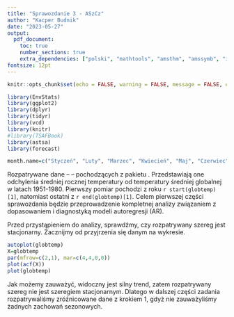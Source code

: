```yaml
---
title: "Sprawozdanie 3 - ASzCz"
author: "Kacper Budnik"
date: "2023-05-27"
output:
  pdf_document: 
    toc: true
    number_sections: true
    extra_dependencies: ["polski", "mathtools", "amsthm", "amssymb", "icomma", "upgreek", "xfrac", "float", "hyperref", "caption", "enumitem"]
fontsize: 12pt
---
```




```r

knitr::opts_chunk$set(echo = FALSE, warning = FALSE, message = FALSE, eval = TRUE, fig.pos = "H", dev.args=list(encoding="CP1257.enc"), fig.path='figure/', fig.align='center', fig.pos='H',fig.width=5, fig.height=3)
```

```r
library(EnvStats)
library(ggplot2)
library(dplyr)
library(tidyr)
library(vcd)
library(knitr)
#library(TSAFBook)
library(astsa)
library(forecast)
```

```r
month.name=c("Styczeń", "Luty", "Marzec", "Kwiecień", "Maj", "Czerwiec", "Lipiec", "Sierpień", "Wrzesień", "Październik", "Listopad", "Grudzień")
```
\newpage
\section{Dopasowanie modeli autoregresji do szeregu \verb|globtemp|.}
\subsection{Cel i dane.}
Rozpatrywane dane -- \verb|globtemp| -- pochodzących z pakietu \verb|astsa|. Przedstawiają one odchylenia średniej rocznej temperatury od temperatury średniej globalnej w latach 1951-1980. Pierwszy pomiar pochodzi z<!-- `r month.name[start(globtemp)[2]]`--> roku `r start(globtemp)[1]`, natomiast ostatni z  `r end(globtemp)[1]`. Celem pierwszej części sprawozdania będzie przeprowadzenie kompletnej analizy związaniem z dopasowaniem i diagnostyką modeli autoregresji (AR).
\subsection{Weryfikowanie stacjonarności danych.}
Przed przystąpieniem do analizy, sprawdźmy, czy rozpatrywany szereg jest stacjonarny. Zacznijmy od przyjrzenia się danym na wykresie.
```r
autoplot(globtemp)
X=globtemp
par(mfrow=c(2,1), mar=c(4,4,0,0))
plot(acf(X))
plot(globtemp)
```
Jak możemy zauważyć, widoczny jest silny trend, zatem rozpatrywany szereg nie jest szeregiem stacjonarnym. Dlatego w dalszej części zadania rozpatrywaliśmy zróżnicowane dane z krokiem 1, gdyż nie zauważyliśmy żadnych zachowań sezonowych.




























